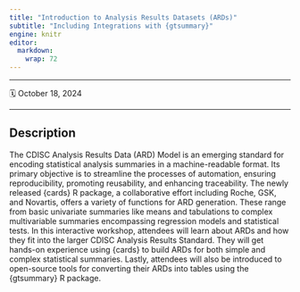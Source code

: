 ```yaml
---
title: "Introduction to Analysis Results Datasets (ARDs)"
subtitle: "Including Integrations with {gtsummary}"
engine: knitr
editor: 
  markdown: 
    wrap: 72
---
```


------------------------------------------------------------------------

🗓️ October 18, 2024

------------------------------------------------------------------------

## Description

The CDISC Analysis Results Data (ARD) Model is an emerging standard for encoding statistical analysis summaries in a machine-readable format. Its primary objective is to streamline the processes of automation, ensuring reproducibility, promoting reusability, and enhancing traceability.
The newly released {cards} R package, a collaborative effort including Roche, GSK, and Novartis, offers a variety of functions for ARD generation. These range from basic univariate summaries like means and tabulations to complex multivariable summaries encompassing regression models and statistical tests.
In this interactive workshop, attendees will learn about ARDs and how they fit into the larger CDISC Analysis Results Standard. They will get hands-on experience using {cards} to build ARDs for both simple and complex statistical summaries. Lastly, attendees will also be introduced to open-source tools for converting their ARDs into tables using the {gtsummary} R package.

